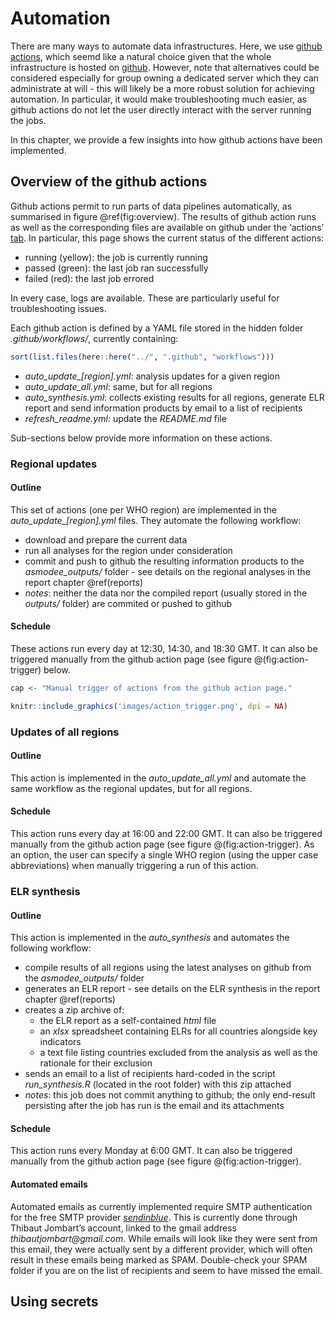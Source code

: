# Automation {#automation}

There are many ways to automate data infrastructures. Here, we use [github
actions](https://docs.github.com/en/actions), which seemd like a natural choice
given that the whole infrastructure is hosted on
[github](https://github.com/whocov/trend_analysis_public). However, note that
alternatives could be considered especially for group owning a dedicated server
which they can administrate at will - this will likely be a more robust solution
for achieving automation. In particular, it would make troubleshooting much
easier, as github actions do not let the user directly interact with the server
running the jobs.

In this chapter, we provide a few insights into how github actions have been
implemented.




## Overview of the github actions

Github actions permit to run parts of data pipelines automatically, as
summarised in figure \@ref(fig:overview). The results of github action runs as
well as the corresponding files are available on github under the 'actions'
[tab](https://github.com/whocov/trend_analysis_public/actions). In particular,
this page shows the current status of the different actions: 

* running (yellow): the job is currently running
* passed (green): the last job ran successfully
* failed (red): the last job errored

In every case, logs are available. These are particularly useful for
troubleshooting issues.


Each github action is defined by a YAML file stored in the hidden folder
*.github/workflows/*, currently containing:

```r

sort(list.files(here::here("../", ".github", "workflows")))

```

* *auto_update_[region].yml*: analysis updates for a given region
* *auto_update_all.yml*: same, but for all regions
* *auto_synthesis.yml*: collects existing results for all regions, generate ELR
  report and send information products by email to a list of recipients
* *refresh_readme.yml*: update the *README.md* file 


Sub-sections below provide more information on these actions.


### Regional updates

#### Outline

This set of actions (one per WHO region) are implemented in the
*auto_update_[region].yml* files. They automate the following workflow:

* download and prepare the current data
* run all analyses for the region under consideration
* commit and push to github the resulting information products to the
  *asmodee_outputs/* folder - see details on the regional analyses in the report
  chapter \@ref(reports)
* *notes*: neither the data nor the compiled report (usually stored in the
  *outputs/* folder) are commited or pushed to github


#### Schedule

These actions run every day at 12:30, 14:30, and 18:30 GMT. It can also be
triggered manually from the github action page (see figure
\@(fig:action-trigger) below.


```r

cap <- "Manual trigger of actions from the github action page."

```

```r
knitr::include_graphics('images/action_trigger.png', dpi = NA)
```



### Updates of all regions

#### Outline

This action is implemented in the *auto_update_all.yml* and automate the same
workflow as the regional updates, but for all regions.


#### Schedule

This action runs every day at 16:00 and 22:00 GMT. It can also be triggered
manually from the github action page (see figure \@(fig:action-trigger). As an
option, the user can specify a single WHO region (using the upper case
abbreviations) when manually triggering a run of this action.




### ELR synthesis

#### Outline

This action is implemented in the *auto_synthesis* and automates the following
workflow:

* compile results of all regions using the latest analyses on github from the
  *asmodee_outputs/* folder
* generates an ELR report - see details on the ELR synthesis in the report
  chapter \@ref(reports)
* creates a zip archive of: 
    + the ELR report as a self-contained *html* file
    + an *xlsx* spreadsheet containing ELRs for all countries alongside key indicators
    + a text file listing countries excluded from the analysis as well as the
  rationale for their exclusion
* sends an email to a list of recipients hard-coded in the script
  *run_synthesis.R* (located in the root folder) with this zip attached
* *notes*: this job does not commit anything to github; the only end-result
  persisting after the job has run is the email and its attachments


#### Schedule

This action runs every Monday at 6:00 GMT. It can also be triggered
manually from the github action page (see figure \@(fig:action-trigger).


#### Automated emails

Automated emails as currently implemented require SMTP authentication for the
free SMTP provider [*sendinblue*](https://www.sendinblue.com/). This is
currently done through Thibaut Jombart's account, linked to the gmail address
*thibautjombart@gmail.com*.  While emails will look like they were sent from
this email, they were actually sent by a different provider, which will often
result in these emails being marked as SPAM. Double-check your SPAM folder if
you are on the list of recipients and seem to have missed the email.







## Using secrets


